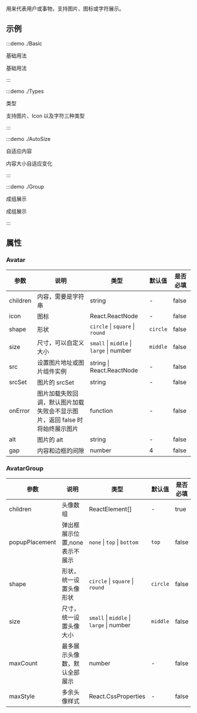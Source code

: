 用来代表用户或事物，支持图片、图标或字符展示。

## 示例

:::demo ./Basic

基础用法

基础用法

:::

:::demo ./Types

类型

支持图片、Icon 以及字符三种类型

:::

:::demo ./AutoSize

自适应内容

内容大小自适应变化

:::

:::demo ./Group

成组展示

成组展示

:::

## 属性

### Avatar

| 参数 | 说明 | 类型 | 默认值 | 是否必填 |
| --- | --- | --- | --- | --- |
| children | 内容，需要是字符串 | string | - | false |
| icon | 图标 | React.ReactNode | - | false |
| shape | 形状 | `circle` \| `square` \| `round` | `circle` | false |
| size | 尺寸，可以自定义大小 | `small` \| `middle` \| `large` \| number | `middle` | false |
| src | 设置图片地址或图片组件实例 | string \| React.ReactNode | - | false |
| srcSet | 图片的 srcSet | string | - | false |
| onError | 图片加载失败回调，默认图片加载失败会不显示图片，返回 false 时将始终展示图片 | function | - | false |
| alt | 图片的 alt | string | - | false |
| gap | 内容和边框的间隙 | number | 4 | false |

### AvatarGroup

| 参数 | 说明 | 类型 | 默认值 | 是否必填 |
| --- | --- | --- | --- | --- |
| children | 头像数组 | ReactElement[] | - | true |
| popupPlacement | 弹出框展示位置,none 表示不展示 | `none` \| `top` \| `bottom` | `top` | false |
| shape | 形状，统一设置头像形状 | `circle` \| `square` \| `round` | `circle` | false |
| size | 尺寸，统一设置头像大小 | `small` \| `middle` \| `large` \| number | `middle` | false |
| maxCount | 最多展示头像数，默认全部展示 | number | - | false |
| maxStyle | 多余头像样式 | React.CssProperties | - | false |
